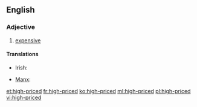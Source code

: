 ==English==

===Adjective===
{{en-adj|head=[[high]]-[[price]]d|higher-priced|sup=highest-priced}}

# [[expensive]]

====Translations====
{{trans-top}}
* Irish: {{t|ga|mórluachach}}
{{trans-mid}}
* [[Manx]]: {{t|gv|ard-leaghoil}}
{{trans-bottom}}

[[et:high-priced]]
[[fr:high-priced]]
[[ko:high-priced]]
[[ml:high-priced]]
[[pl:high-priced]]
[[vi:high-priced]]